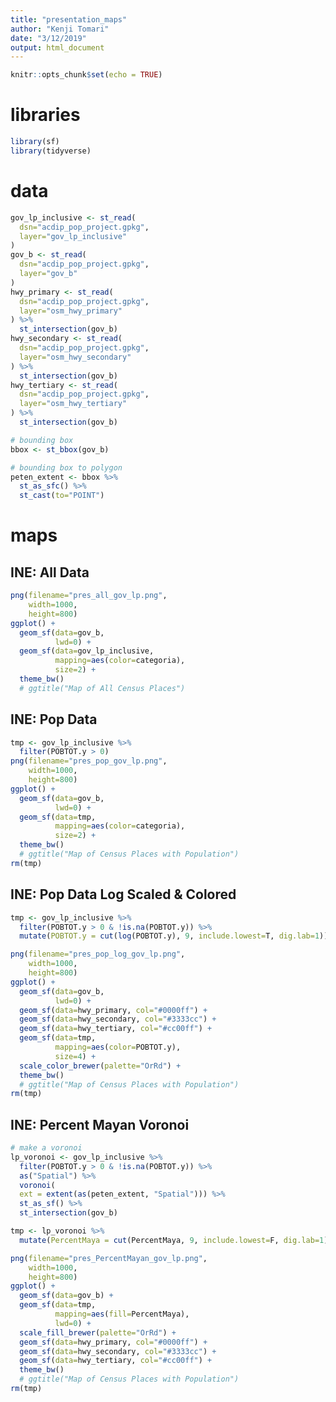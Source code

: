 ```yaml
---
title: "presentation_maps"
author: "Kenji Tomari"
date: "3/12/2019"
output: html_document
---
```


```r
knitr::opts_chunk$set(echo = TRUE)
```

# libraries

```r
library(sf)
library(tidyverse)
```


# data

```r
gov_lp_inclusive <- st_read(
  dsn="acdip_pop_project.gpkg",
  layer="gov_lp_inclusive"
)
gov_b <- st_read(
  dsn="acdip_pop_project.gpkg",
  layer="gov_b"
)
hwy_primary <- st_read(
  dsn="acdip_pop_project.gpkg",
  layer="osm_hwy_primary"
) %>%
  st_intersection(gov_b)
hwy_secondary <- st_read(
  dsn="acdip_pop_project.gpkg",
  layer="osm_hwy_secondary"
) %>%
  st_intersection(gov_b)
hwy_tertiary <- st_read(
  dsn="acdip_pop_project.gpkg",
  layer="osm_hwy_tertiary"
) %>%
  st_intersection(gov_b)

# bounding box
bbox <- st_bbox(gov_b)

# bounding box to polygon
peten_extent <- bbox %>%
  st_as_sfc() %>%
  st_cast(to="POINT")
```

# maps

## INE: All Data

```r
png(filename="pres_all_gov_lp.png",
    width=1000,
    height=800)
ggplot() +
  geom_sf(data=gov_b,
          lwd=0) +
  geom_sf(data=gov_lp_inclusive,
          mapping=aes(color=categoria),
          size=2) +
  theme_bw()
  # ggtitle("Map of All Census Places")
```

## INE: Pop Data

```r
tmp <- gov_lp_inclusive %>%
  filter(POBTOT.y > 0)
png(filename="pres_pop_gov_lp.png",
    width=1000,
    height=800)
ggplot() +
  geom_sf(data=gov_b,
          lwd=0) +
  geom_sf(data=tmp,
          mapping=aes(color=categoria),
          size=2) +
  theme_bw()
  # ggtitle("Map of Census Places with Population")
rm(tmp)
```

## INE: Pop Data Log Scaled & Colored

```r
tmp <- gov_lp_inclusive %>%
  filter(POBTOT.y > 0 & !is.na(POBTOT.y)) %>%
  mutate(POBTOT.y = cut(log(POBTOT.y), 9, include.lowest=T, dig.lab=1))

png(filename="pres_pop_log_gov_lp.png",
    width=1000,
    height=800)
ggplot() +
  geom_sf(data=gov_b,
          lwd=0) +
  geom_sf(data=hwy_primary, col="#0000ff") +
  geom_sf(data=hwy_secondary, col="#3333cc") +
  geom_sf(data=hwy_tertiary, col="#cc00ff") +
  geom_sf(data=tmp,
          mapping=aes(color=POBTOT.y),
          size=4) +
  scale_color_brewer(palette="OrRd") +
  theme_bw()
  # ggtitle("Map of Census Places with Population")
rm(tmp)
```

## INE: Percent Mayan Voronoi

```r
# make a voronoi
lp_voronoi <- gov_lp_inclusive %>%
  filter(POBTOT.y > 0 & !is.na(POBTOT.y)) %>%
  as("Spatial") %>%
  voronoi(
  ext = extent(as(peten_extent, "Spatial"))) %>%
  st_as_sf() %>%
  st_intersection(gov_b)

```

```r
tmp <- lp_voronoi %>%
  mutate(PercentMaya = cut(PercentMaya, 9, include.lowest=F, dig.lab=1))

png(filename="pres_PercentMayan_gov_lp.png",
    width=1000,
    height=800)
ggplot() +
  geom_sf(data=gov_b) +
  geom_sf(data=tmp,
          mapping=aes(fill=PercentMaya),
          lwd=0) +
  scale_fill_brewer(palette="OrRd") +
  geom_sf(data=hwy_primary, col="#0000ff") +
  geom_sf(data=hwy_secondary, col="#3333cc") +
  geom_sf(data=hwy_tertiary, col="#cc00ff") +
  theme_bw()
  # ggtitle("Map of Census Places with Population")
rm(tmp)
```